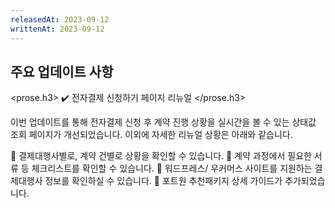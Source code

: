 ```yaml
---
releasedAt: 2023-09-12
writtenAt: 2023-09-12
---
```



## 주요 업데이트 사항

<prose.h3>
  ✔️ 전자결제 신청하기 페이지 리뉴얼
</prose.h3>

이번 업데이트를 통해 전자결제 신청 후 계약 진행 상황을 실시간을 볼 수 있는 상태값 조회 페이지가 개선되었습니다.
이외에 자세한 리뉴얼 상황은 아래와 같습니다.

📍 결제대행사별로, 계약 건별로 상황을 확인할 수 있습니다.
📍 계약 과정에서 필요한 서류 등 체크리스트를 확인할 수 있습니다.
📍 워드프레스/ 우커머스 사이트를 지원하는 결제대행사 정보를 확인하실 수 있습니다.
📍 포트원 추천패키지 상세 가이드가 추가되었습니다.
